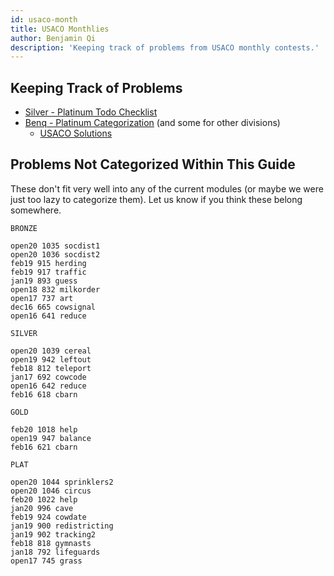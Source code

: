 ```yaml
---
id: usaco-month
title: USACO Monthlies
author: Benjamin Qi
description: 'Keeping track of problems from USACO monthly contests.'
---
```


## Keeping Track of Problems

- [Silver - Platinum Todo Checklist](https://darren-yao.gitbook.io/darren-s-blog/usaco-faq#what-should-i-use-to-keep-track-of-which-usaco-problems-ive-done)
- [Benq - Platinum Categorization](https://github.com/bqi343/USACO/blob/master/Contests/USACO%20Links/Division-Specific/Platinum.md) (and some for other divisions)
  - [USACO Solutions](https://github.com/bqi343/USACO/tree/master/Contests/USACO%20Solutions)

<!-- - [Silver Categorization](https://docs.google.com/document/d/1ba2jr2PFrtxHuGfvdjYVKX-8VzkQAdhpiMLlpXxiAOM/edit)
 -->

<IncompleteSection />

## Problems Not Categorized Within This Guide

These don't fit very well into any of the current modules (or maybe we were just too lazy to categorize them). Let us know if you think these belong somewhere.

```
BRONZE

open20 1035 socdist1
open20 1036 socdist2
feb19 915 herding
feb19 917 traffic
jan19 893 guess
open18 832 milkorder
open17 737 art
dec16 665 cowsignal
open16 641 reduce

SILVER

open20 1039 cereal
open19 942 leftout
feb18 812 teleport
jan17 692 cowcode
open16 642 reduce
feb16 618 cbarn

GOLD

feb20 1018 help
open19 947 balance
feb16 621 cbarn

PLAT

open20 1044 sprinklers2
open20 1046 circus
feb20 1022 help
jan20 996 cave
feb19 924 cowdate
jan19 900 redistricting
jan19 902 tracking2
feb18 818 gymnasts
jan18 792 lifeguards
open17 745 grass
```
